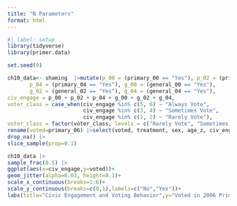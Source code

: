 ```yaml
---
title: "N Parameters"
format: html
---
```


```r
#| label: setup
library(tidyverse)
library(primer.data)
```

```r
set.seed(9)

ch10_data<- shaming  |>mutate(p_00 = (primary_00 == "Yes"), p_02 = (primary_02 == "Yes"),
       p_04 = (primary_04 == "Yes"), g_00 = (general_00 == "Yes"),
       g_02 = (general_02 == "Yes"), g_04 = (general_04 == "Yes"),
civ_engage = p_00 + p_02 + p_04 + g_00 + g_02 + g_04,
voter_class = case_when(civ_engage %in% c(5, 6) ~ "Always Vote",
                        civ_engage %in% c(3, 4) ~ "Sometimes Vote",
                        civ_engage %in% c(1, 2) ~ "Rarely Vote"),
voter_class = factor(voter_class, levels = c("Rarely Vote", "Sometimes Vote", "Always Vote")), age_z = as.numeric(scale(age))) |>
rename(voted=primary_06) |>select(voted, treatment, sex, age_z, civ_engage, voter_class) |>
drop_na() |>
slice_sample(prop=0.1)

ch10_data |> 
sample_frac(0.5) |>
ggplot(aes(x=civ_engage,y=voted))+
geom_jitter(alpha=0.03, height=0.1)+
scale_x_continuous(breaks=1:6)+
scale_y_continuous(breaks=c(0,1),labels=c("No","Yes"))+
labs(title="Civic Engagement and Voting Behavior",y="Voted in 2006 Primary Election",x="Civic Engagement")
```




